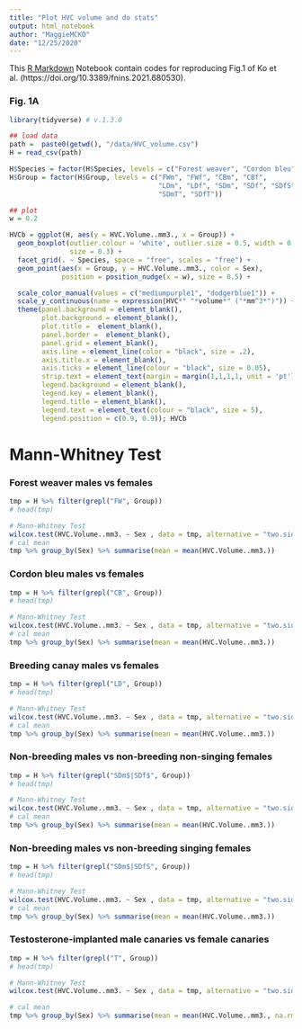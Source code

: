 ```yaml
---
title: "Plot HVC volume and do stats"
output: html_notebook
author: "MaggieMCKO"
date: "12/25/2020"
---
```


This [R Markdown](http://rmarkdown.rstudio.com) Notebook contain codes for reproducing Fig.1 of Ko et al. (https://doi.org/10.3389/fnins.2021.680530).

### Fig. 1A
```r
library(tidyverse) # v.1.3.0

## load data
path =  paste0(getwd(), "/data/HVC_volume.csv")
H = read_csv(path)

H$Species = factor(H$Species, levels = c("Forest weaver", "Cordon bleu", "Canary"))
H$Group = factor(H$Group, levels = c("FWm", "FWf", "CBm", "CBf", 
                                     "LDm", "LDf", "SDm", "SDf", "SDfS", 
                                     "SDmT", "SDfT"))

## plot
w = 0.2

HVCb = ggplot(H, aes(y = HVC.Volume..mm3., x = Group)) + 
  geom_boxplot(outlier.colour = 'white', outlier.size = 0.5, width = 0.2,
               size = 0.3) +
  facet_grid(. ~ Species, space = "free", scales = "free") +
  geom_point(aes(x = Group, y = HVC.Volume..mm3., color = Sex),
             position = position_nudge(x = w), size = 0.5) +

  scale_color_manual(values = c("mediumpurple1", "dodgerblue1")) +
  scale_y_continuous(name = expression(HVC*" "*volume*" ("*mm^3*")")) +
  theme(panel.background = element_blank(),
        plot.background = element_blank(), 
        plot.title =  element_blank(), 
        panel.border =  element_blank(), 
        panel.grid = element_blank(),
        axis.line = element_line(color = "black", size = .2),
        axis.title.x = element_blank(),
        axis.ticks = element_line(colour = "black", size = 0.05),
        strip.text = element_text(margin = margin(1,1,1,1, unit = 'pt') ),
        legend.background = element_blank(),
        legend.key = element_blank(),
        legend.title = element_blank(),
        legend.text = element_text(colour = "black", size = 5),
        legend.position = c(0.9, 0.9)); HVCb

```

# Mann-Whitney Test
### Forest weaver males vs females
```r
tmp = H %>% filter(grepl("FW", Group))
# head(tmp)

# Mann-Whitney Test
wilcox.test(HVC.Volume..mm3. ~ Sex , data = tmp, alternative = "two.sided") 
# cal mean 
tmp %>% group_by(Sex) %>% summarise(mean = mean(HVC.Volume..mm3.))

```
### Cordon bleu males vs females
```r
tmp = H %>% filter(grepl("CB", Group))
# head(tmp)

# Mann-Whitney Test
wilcox.test(HVC.Volume..mm3. ~ Sex , data = tmp, alternative = "two.sided") 
# cal mean 
tmp %>% group_by(Sex) %>% summarise(mean = mean(HVC.Volume..mm3.))

```

### Breeding canay males vs females
```r
tmp = H %>% filter(grepl("LD", Group))
# head(tmp)

# Mann-Whitney Test
wilcox.test(HVC.Volume..mm3. ~ Sex , data = tmp, alternative = "two.sided") 
# cal mean 
tmp %>% group_by(Sex) %>% summarise(mean = mean(HVC.Volume..mm3.))
```

### Non-breeding males vs non-breeding non-singing females
```r
tmp = H %>% filter(grepl("SDm$|SDf$", Group))
# head(tmp)

# Mann-Whitney Test
wilcox.test(HVC.Volume..mm3. ~ Sex , data = tmp, alternative = "two.sided") 
# cal mean 
tmp %>% group_by(Sex) %>% summarise(mean = mean(HVC.Volume..mm3.))
```

### Non-breeding males vs non-breeding singing females
```r
tmp = H %>% filter(grepl("SDm$|SDfS", Group))
# head(tmp)

# Mann-Whitney Test
wilcox.test(HVC.Volume..mm3. ~ Sex , data = tmp, alternative = "two.sided") 
# cal mean 
tmp %>% group_by(Sex) %>% summarise(mean = mean(HVC.Volume..mm3.))
```
### Testosterone-implanted male canaries vs female canaries
```r
tmp = H %>% filter(grepl("T", Group))
# head(tmp)

# Mann-Whitney Test
wilcox.test(HVC.Volume..mm3. ~ Sex , data = tmp, alternative = "two.sided") 

# cal mean
tmp %>% group_by(Sex) %>% summarise(mean = mean(HVC.Volume..mm3., na.rm = T))
```